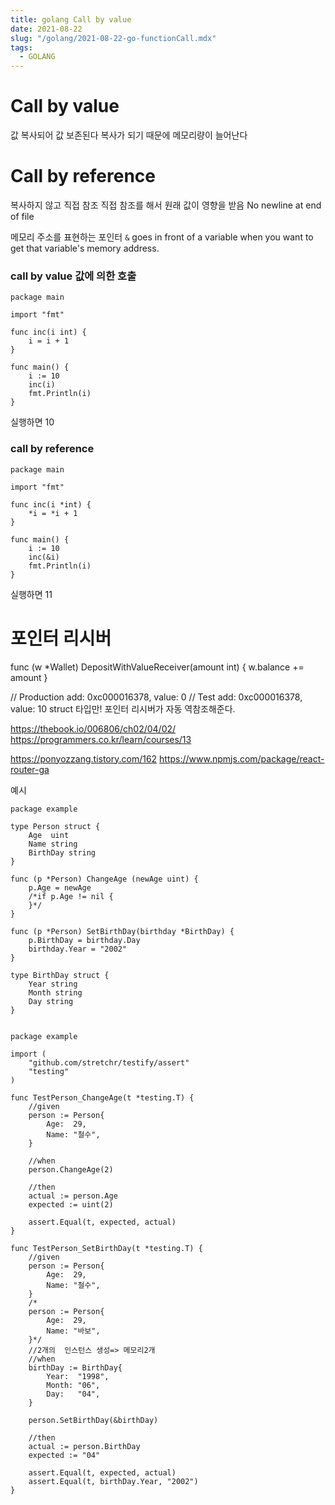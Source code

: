 ```yaml
---
title: golang Call by value
date: 2021-08-22
slug: "/golang/2021-08-22-go-functionCall.mdx"
tags:
  - GOLANG
---
```



# Call by value
값 복사되어 값 보존된다
복사가 되기 때문에 메모리량이 늘어난다

# Call by reference
복사하지 않고 직접 참조
직접 참조를 해서 원래 값이 영향을 받음
 No newline at end of file

메모리 주소를 표현하는 포인터
`&` goes in front of a variable when you want to get that variable's memory address.

### call by value 값에 의한 호출

```
package main
 
import "fmt"
 
func inc(i int) {
    i = i + 1
}
 
func main() {
    i := 10
    inc(i)
    fmt.Println(i)
}

```
실행하면 10
### call by reference

```
package main
 
import "fmt"
 
func inc(i *int) {
    *i = *i + 1
}
 
func main() {
    i := 10
    inc(&i)
    fmt.Println(i)
}

```
실행하면 11

# 포인터 리시버
func (w *Wallet) DepositWithValueReceiver(amount int) {
    w.balance += amount
}

// Production add: 0xc000016378, value: 0
// Test add: 0xc000016378, value: 10
struct 타입만! 포인터 리시버가 자동 역참조해준다.


https://thebook.io/006806/ch02/04/02/
https://programmers.co.kr/learn/courses/13

https://ponyozzang.tistory.com/162
https://www.npmjs.com/package/react-router-ga

예시

```
package example

type Person struct {
    Age  uint
    Name string
    BirthDay string
}

func (p *Person) ChangeAge (newAge uint) {
    p.Age = newAge
    /*if p.Age != nil {
    }*/
}

func (p *Person) SetBirthDay(birthday *BirthDay) {
    p.BirthDay = birthday.Day
    birthday.Year = "2002"
}

type BirthDay struct {
    Year string
    Month string
    Day string
}


```

```
package example

import (
    "github.com/stretchr/testify/assert"
    "testing"
)

func TestPerson_ChangeAge(t *testing.T) {
    //given
    person := Person{
        Age:  29,
        Name: "철수",
    }

    //when
    person.ChangeAge(2)

    //then
    actual := person.Age
    expected := uint(2)

    assert.Equal(t, expected, actual)
}

func TestPerson_SetBirthDay(t *testing.T) {
    //given
    person := Person{
        Age:  29,
        Name: "철수",
    }
    /*
    person := Person{
        Age:  29,
        Name: "바보",
    }*/
    //2개의  인스턴스 생성=> 메모리2개
    //when
    birthDay := BirthDay{
        Year:  "1998",
        Month: "06",
        Day:   "04",
    }

    person.SetBirthDay(&birthDay)

    //then
    actual := person.BirthDay
    expected := "04"

    assert.Equal(t, expected, actual)
    assert.Equal(t, birthDay.Year, "2002")
}

```